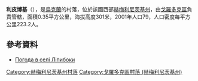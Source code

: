 {{coord|49|20|23|N|26|25|10|E|scale:100000|display=title}}

'''利皮博基'''（{{lang-uk|Ліпибоки}}），是[[烏克蘭|烏克蘭]]的村落，位於該國西部[[赫梅利尼茨基州|赫梅利尼茨基州]]，由[[戈羅多克區_(赫梅利尼茨基州)|戈羅多克區]]負責管轄，面積0.35平方公里，海拔高度301米，2001年人口79，人口密度每平方公里223.2人。

==參考資料==
* [http://weather.in.ua/ua/hmel'nickaja/13566 Погода в селі Ліпибоки] {{Wayback|url=http://weather.in.ua/ua/hmel'nickaja/13566 |date=20160305111603 }}

{{DEFAULTSORT:Ліпибоки}}
[[Category:赫梅利尼茨基州村落|Category:赫梅利尼茨基州村落]]
[[Category:戈羅多克區村落_(赫梅利尼茨基州)|Category:戈羅多克區村落 (赫梅利尼茨基州)]]


{{Khmelnytskyi-geo-stub}}